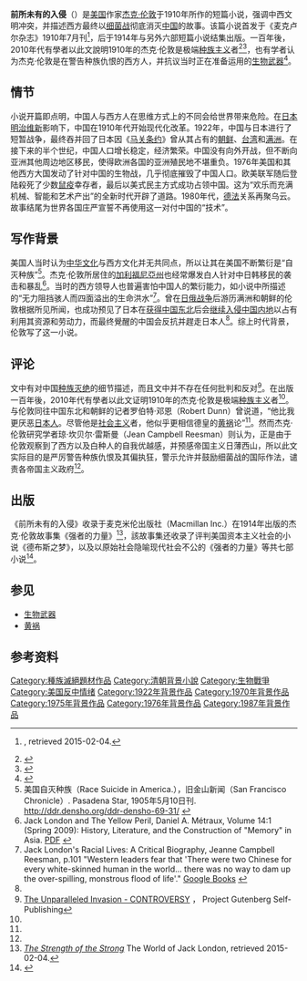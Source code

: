'''前所未有的入侵'''（{{lang-en|''The Unparalleled Invasion''}}）是[[美国|美国]]作家[[杰克·伦敦|杰克·伦敦]]于1910年所作的短篇小说，强调中西文明冲突，并描述西方最终以[[细菌战|细菌战]]彻底消灭[[清朝|中国]]的故事。该篇小说首发于《麦克卢尔杂志》1910年7月刊<ref>{{isfdb title|id=80308|title=The Unparalleled Invasion}}, retrieved 2015-02-04.</ref>，后于1914年与另外六部短篇小说结集出版。一百年後，2010年代有學者以此文說明1910年的杰克·伦敦是极端[[种族主义|种族主义]]者<ref name="YellowPeril">{{cite journal |last1=Shi |first1=Flair Donglai |title=The Yellow Peril as a Travelling Discourse: A Comparative Study of Wang Lixiong's |journal=Comparative Critical Studies |date=February 2019 |volume=16 |issue=1 |pages=7–30 |doi=10.3366/ccs.2019.0308}}</ref><ref name="slate review">{{cite web| title = Jack London's many sides emerge in James L. Haley's Wolf.| publisher = [[Slate.com|Slate.com]]| url = http://www.slate.com/articles/arts/books/2010/08/jack_londons_dark_side.single.html| accessdate = 2014-01-03| quote = Slate quotes it having the line "the only possible solution to the Chinese problem", although the line doesn't exist in the short story even in a related form.| archive-date = 2019-02-12| archive-url = https://web.archive.org/web/20190212011915/http://www.slate.com/articles/arts/books/2010/08/jack_londons_dark_side.single.html| dead-url = no}}</ref>，也有学者认为杰克·伦敦是在警告种族仇恨的西方人，并抗议当时正在准备运用的[[生物武器|生物武器]]<ref name = "wangyi">{{cite web|language=zh-hans|url=https://news.163.com/17/0209/10/CCQV13GA000187UE.html|title=亚洲世纪还是"黄祸"危机?杰克·伦敦的神奇预言|publisher=网易|date=2017-02-09|accessdate=2020-11-16|archive-date=2017-03-26|archive-url=https://web.archive.org/web/20170326171405/http://news.163.com/17/0209/10/CCQV13GA000187UE.html|dead-url=no}}</ref>。

== 情节 ==
小说开篇即点明，中国人与西方人在思维方式上的不同会给世界带来危险。在[[大日本帝国|日本]][[明治维新|明治维新]]影响下，中国在1910年代开始现代化改革。1922年，中国与日本进行了短暂战争，最终吞并回了日本因《[[马关条约|马关条约]]》曾从其占有的[[朝鮮日治時期|朝鲜]]、[[台灣日治時期|台湾]]和[[满洲|满洲]]。在接下来的半个世纪，中国人口增长稳定，经济繁荣。中国没有向外开战，但不断向亚洲其他周边地区移民，使得欧洲各国的亚洲殖民地不堪重负。1976年美国和其他西方大国发动了针对中国的生物战，几乎彻底摧毁了中国人口。欧美联军随后登陆殺死了少数[[鼠疫|鼠疫]]幸存者，最后以美式民主方式成功占领中国。这为“欢乐而充满机械、智能和艺术产出”的全新时代开辟了道路。1980年代，[[德意志帝國|德]][[法兰西第三共和国|法]]关系再聚乌云。故事结尾为世界各国庄严宣誓不再使用这一对付中国的“技术”。

== 写作背景 ==
美国人当时认为[[中华文化|中华文化]]与西方文化并无共同点，所以让其在美国不断繁衍是“自灭种族”<ref>美国自灭种族（Race Suicide in America.），旧金山新闻（San Francisco Chronicle）. Pasadena Star, 1905年5月10日刊. [http://ddr.densho.org/ddr-densho-69-31/ http://ddr.densho.org/ddr-densho-69-31/] {{Wayback|url=http://ddr.densho.org/ddr-densho-69-31/ |date=20200803094823 }}</ref>。杰克·伦敦所居住的[[加利福尼亞州|加利福尼亞州]]也经常爆发白人针对中日韩移民的袭击和暴乱<ref name="AsianStudies">Jack London and The Yellow Peril, Daniel A. Métraux, Volume 14:1 (Spring 2009): History, Literature, and the Construction of "Memory" in Asia. [https://www.asianstudies.org/wp-content/uploads/jack-london-and-the-yellow-peril.pdf PDF] {{Wayback|url=https://www.asianstudies.org/wp-content/uploads/jack-london-and-the-yellow-peril.pdf |date=20201124015502 }}</ref>。当时的西方领导人也普遍害怕中国人的繁衍能力，如小说中所描述的“无力阻挡骇人而四面溢出的生命洪水”<ref>Jack London's Racial Lives: A Critical Biography, Jeanne Campbell Reesman, p.101 "Western leaders fear that 'There were two Chinese for every white-skinned human in the world… there was no way to dam up the over-spilling, monstrous flood of life'." [https://books.google.co.bw/books?id=fbrV_fwgcq4C&printsec=frontcover#v=onepage&q=china&f=false Google Books] {{Wayback|url=https://books.google.co.bw/books?id=fbrV_fwgcq4C&printsec=frontcover#v=onepage&q=china&f=false |date=20201124015527 }}</ref>。曾在[[日俄战争|日俄战争]]后游历满洲和朝鲜的伦敦根据所见所闻，也成功预见了日本在[[九一八事變|获得中国东北]]后会[[中国抗日战争|继续入侵中国内地]]以占有利用其资源和劳动力，而最终覺醒的中国会反抗并趕走日本人<ref name="AsianStudies" />。综上时代背景，伦敦写了这一小说。

== 评论 ==
文中有对中国[[种族灭绝|种族灭绝]]的细节描述，而且文中并不存在任何批判和反对<ref>[http://www.self.gutenberg.org/articles/The_Unparalleled_Invasion The Unparalleled Invasion - CONTROVERSY] {{Wayback|url=http://www.self.gutenberg.org/articles/The_Unparalleled_Invasion |date=20151231141906 }}， Project Gutenberg Self-Publishing</ref>。在出版一百年後，2010年代有學者以此文证明1910年的杰克·伦敦是极端[[种族主义|种族主义]]者<ref name="YellowPeril" />。与伦敦同往中国东北和朝鲜的记者罗伯特·邓恩（Robert Dunn）曾说道，“他比我更厌恶[[日本人|日本人]]。尽管他是[[社会主义|社会主义]]者，他似乎更相信德皇的[[黄祸|黄祸]]论”<ref name="AsianStudies" />。然而杰克·伦敦研究学者琼·坎贝尔·雷斯曼（Jean Campbell Reesman）则认为，正是由于伦敦观察到了西方以及白种人的自我优越感，并预感帝国主义日薄西山，所以此文实际目的是严厉警告种族仇恨及其偏执狂，警示允许并鼓励细菌战的国际作法，谴责各帝国主义政府<ref name = "wangyi" />。

== 出版 == 
《前所未有的入侵》收录于麦克米伦出版社（Macmillan Inc.）在1914年出版的杰克·伦敦故事集《强者的力量》<ref>[http://www.jacklondons.net/writings/StrengthStrong/contents.html ''The Strength of the Strong''] {{Wayback|url=http://www.jacklondons.net/writings/StrengthStrong/contents.html |date=20150527044818 }} The World of Jack London, retrieved 2015-02-04.</ref>，該故事集还收录了评判美国资本主义社会的小说《德布斯之梦》，以及以原始社会隐喻现代社会不公的《强者的力量》等共七部小说<ref>{{Cite web |url=https://www.goodreads.com/book/show/1040953.The_Strength_of_the_Strong |title=The Strength of the Strong by Jack London |accessdate=2020-11-18 |archive-date=2017-06-30 |archive-url=https://web.archive.org/web/20170630160855/http://www.goodreads.com/book/show/1040953.The_Strength_of_the_Strong |dead-url=no }}</ref>。

== 参见 ==
*[[生物武器|生物武器]]
*[[黄祸|黄祸]]

== 参考资料 ==
{{Wikisource|en:The Strength of the Strong/The Unparalleled Invasion|The Unparalleled Invasion}}
{{reflist}}

{{Jack London}}

[[Category:種族滅絕題材作品|Category:種族滅絕題材作品]]
[[Category:清朝背景小說|Category:清朝背景小說]]
[[Category:生物戰爭|Category:生物戰爭]]
[[Category:美国反中情绪|Category:美国反中情绪]]
[[Category:1922年背景作品|Category:1922年背景作品]]
[[Category:1970年背景作品|Category:1970年背景作品]]
[[Category:1975年背景作品|Category:1975年背景作品]]
[[Category:1976年背景作品|Category:1976年背景作品]]
[[Category:1987年背景作品|Category:1987年背景作品]]